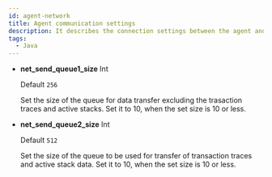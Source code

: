 ```yaml
---
id: agent-network
title: Agent communication settings
description: It describes the connection settings between the agent and the server.
tags:
  - Java
---
```



<Commonnetwork />

- **net_send_queue1_size** <span class='type'>Int</span>

  Default `256`

  Set the size of the queue for data transfer excluding the trasaction traces and active stacks. Set it to 10, when the set size is 10 or less.

- **net_send_queue2_size** <span class='type'>Int</span>

  Default `512`

  Set the size of the queue to be used for transfer of transaction traces and active stack data. Set it to 10, when the set size is 10 or less.
